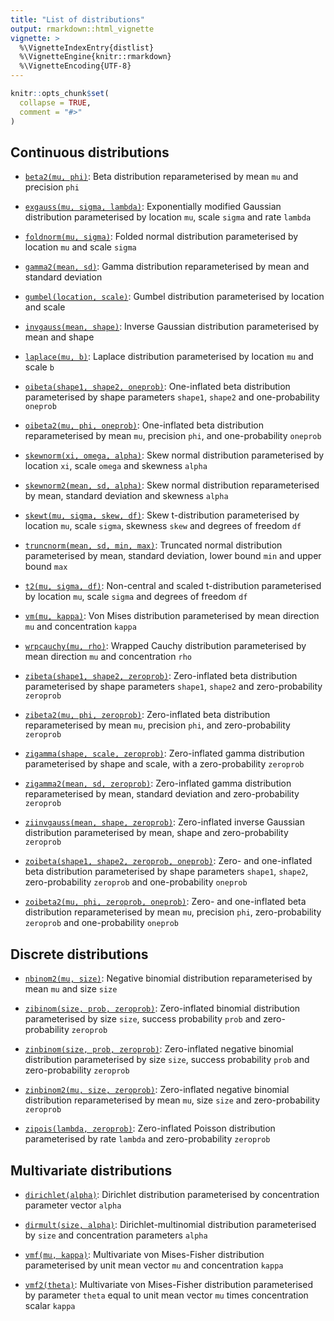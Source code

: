 ```yaml
---
title: "List of distributions"
output: rmarkdown::html_vignette
vignette: >
  %\VignetteIndexEntry{distlist}
  %\VignetteEngine{knitr::rmarkdown}
  %\VignetteEncoding{UTF-8}
---
```


```r
knitr::opts_chunk$set(
  collapse = TRUE,
  comment = "#>"
)
```

## Continuous distributions

* [`beta2(mu, phi)`](../reference/beta2.html): Beta distribution reparameterised by mean `mu` and precision `phi`

* [`exgauss(mu, sigma, lambda)`](../reference/exgauss.html): Exponentially modified Gaussian distribution parameterised by location `mu`, scale `sigma` and rate `lambda`

* [`foldnorm(mu, sigma)`](../reference/foldnorm.html): Folded normal distribution parameterised by location `mu` and scale `sigma`

* [`gamma2(mean, sd)`](../reference/gamma2.html): Gamma distribution reparameterised by mean and standard deviation

* [`gumbel(location, scale)`](../reference/gumbel.html): Gumbel distribution parameterised by location and scale

* [`invgauss(mean, shape)`](../reference/invgauss.html): Inverse Gaussian distribution parameterised by mean and shape

* [`laplace(mu, b)`](../reference/laplace.html): Laplace distribution parameterised by location `mu` and scale `b`

* [`oibeta(shape1, shape2, oneprob)`](../reference/oibeta.html): One-inflated beta distribution parameterised by shape parameters `shape1`, `shape2` and one-probability `oneprob`

* [`oibeta2(mu, phi, oneprob)`](../reference/oibeta2.html): One-inflated beta distribution reparameterised by mean `mu`, precision `phi`, and one-probability `oneprob`

* [`skewnorm(xi, omega, alpha)`](../reference/skewnorm.html): Skew normal distribution parameterised by location `xi`, scale `omega` and skewness `alpha`

* [`skewnorm2(mean, sd, alpha)`](../reference/skewnorm2.html): Skew normal distribution reparameterised by mean, standard deviation and skewness `alpha`

* [`skewt(mu, sigma, skew, df)`](../reference/skewt.html): Skew t-distribution parameterised by location `mu`, scale `sigma`, skewness `skew` and degrees of freedom `df`

* [`truncnorm(mean, sd, min, max)`](../reference/truncnorm.html): Truncated normal distribution parameterised by mean, standard deviation, lower bound `min` and upper bound `max`

* [`t2(mu, sigma, df)`](../reference/t2.html): Non-central and scaled t-distribution parameterised by location `mu`, scale `sigma` and degrees of freedom `df`

* [`vm(mu, kappa)`](../reference/vm.html): Von Mises distribution parameterised by mean direction `mu` and concentration `kappa`

* [`wrpcauchy(mu, rho)`](../reference/wrpcauchy.html): Wrapped Cauchy distribution parameterised by mean direction `mu` and concentration `rho`

* [`zibeta(shape1, shape2, zeroprob)`](../reference/zibeta.html): Zero-inflated beta distribution parameterised by shape parameters `shape1`, `shape2` and zero-probability `zeroprob`

* [`zibeta2(mu, phi, zeroprob)`](../reference/zibeta2.html): Zero-inflated beta distribution reparameterised by mean `mu`, precision `phi`, and zero-probability `zeroprob`

* [`zigamma(shape, scale, zeroprob)`](../reference/zigamma.html): Zero-inflated gamma distribution parameterised by shape and scale, with a zero-probability `zeroprob`

* [`zigamma2(mean, sd, zeroprob)`](../reference/zigamma2.html): Zero-inflated gamma distribution reparameterised by mean, standard deviation and zero-probability `zeroprob`

* [`ziinvgauss(mean, shape, zeroprob)`](../reference/ziinvgauss.html): Zero-inflated inverse Gaussian distribution parameterised by mean, shape and zero-probability `zeroprob`

* [`zoibeta(shape1, shape2, zeroprob, oneprob)`](../reference/zoibeta.html): Zero- and one-inflated beta distribution parameterised by shape parameters `shape1`, `shape2`, zero-probability `zeroprob` and one-probability `oneprob`

* [`zoibeta2(mu, phi, zeroprob, oneprob)`](../reference/zoibeta2.html): Zero- and one-inflated beta distribution reparameterised by mean `mu`, precision `phi`, zero-probability `zeroprob` and one-probability `oneprob`


## Discrete distributions

* [`nbinom2(mu, size)`](../reference/nbinom2.html): Negative binomial distribution reparameterised by mean `mu` and size `size`

* [`zibinom(size, prob, zeroprob)`](../reference/zibinom.html): Zero-inflated binomial distribution parameterised by size `size`, success probability `prob` and zero-probability `zeroprob`

* [`zinbinom(size, prob, zeroprob)`](../reference/zinbinom.html): Zero-inflated negative binomial distribution parameterised by size `size`, success probability `prob` and zero-probability `zeroprob`

* [`zinbinom2(mu, size, zeroprob)`](../reference/zinbinom2.html): Zero-inflated negative binomial distribution reparameterised by mean `mu`, size `size` and zero-probability `zeroprob`

* [`zipois(lambda, zeroprob)`](../reference/zipois.html): Zero-inflated Poisson distribution parameterised by rate `lambda` and zero-probability `zeroprob`



## Multivariate distributions

* [`dirichlet(alpha)`](../reference/dirichlet.html): Dirichlet distribution parameterised by concentration parameter vector `alpha`

* [`dirmult(size, alpha)`](../reference/dirmult.html): Dirichlet-multinomial distribution parameterised by `size` and concentration parameters `alpha`

* [`vmf(mu, kappa)`](../reference/vmf.html): Multivariate von Mises-Fisher distribution parameterised by unit mean vector `mu` and concentration `kappa`

* [`vmf2(theta)`](../reference/vmf2.html): Multivariate von Mises-Fisher distribution parameterised by parameter `theta` equal to unit mean vector `mu` times concentration scalar `kappa`
